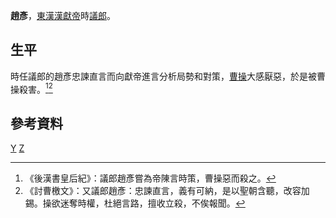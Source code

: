 '''趙彥'''{{BD|？||？||catIdx=Z}}，[[東漢|東漢]][[漢獻帝|漢獻帝]]時[[議郎|議郎]]。

==生平==
時任議郎的趙彥忠諫直言而向獻帝進言分析局勢和對策，[[曹操|曹操]]大感厭惡，於是被曹操殺害。<ref>《後漢書皇后紀》：議郎趙彥嘗為帝陳言時策，曹操惡而殺之。</ref><ref>《討曹檄文》：又議郎趙彥：忠諫直言，義有可納，是以聖朝含聽，改容加錫。操欲迷奪時權，杜絕言路，擅收立殺，不俟報聞。</ref>

==參考資料==
{{reflist}}
{{漢朝人物小作品}}
[[Category:趙姓|Y]]
[[Category:東漢被殺害人物|Z]]